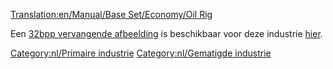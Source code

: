 [[Translation:en/Manual/Base Set/Economy/Oil Rig]]

{{nl/Industrieën|image=Oilrig.png
|name=Olieplatform
|climates=[[nl/Manual/Klimaat#Gematigd|Gematigd]].
|accepts=[[nl/Manual/Base Set/Economy/Passagiers|Passagiers]].
|produces=[[nl/Manual/Base Set/Economy/Olie|Olie]], Passagiers.
|notes=Niet aanwezig in andere [[nl/Manual/Klimaat|klimaten]]. Heeft een ingebouwd [[nl/Manual/Vliegveld|Helipad]] en [[nl/Manual/Bouw haven|haven]] voor alle [[nl/Manual/Bedrijf|bedrijven]] om te gebruiken.
}}

Een [[en/Archive/Old 32bpp/32bit Graphics Development#User Info|32bpp vervangende afbeelding]] is beschikbaar voor deze industrie [[en/List of downloadable 32bpp tars|hier]].

{{nl/Navbox Industrieën}}
[[Category:nl/Primaire industrie]]
[[Category:nl/Gematigde industrie]]